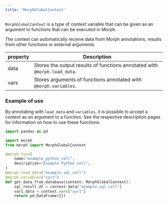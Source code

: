 ```yaml
---
title: 'MorphGlobalContext'
---
```


`MorphGlobalContext` is a type of context variable that can be given as an argument to functions that can be executed in Morph.

The context can automatically receive data from Morph annotations, results from other functions or external arguments.

|property|Description|
|---|---|
|data|Stores the output results of functions annotated with `@morph.load_data`.|
|vars|Stores arguments of functions annotated with `@morph.variables`.|

### Example of use

By annotating with `load_data` and `variables`, it is possible to accept a context as an argument to a function.
See the respective description pages for information on how to use these functions.

```python
import pandas as pd

import morph
from morph import MorphGlobalContext

@morph.func(
    name="example_python_cell",
    description="Example Python cell",
)
@morph.load_data("example_sql_cell")
@morph.variables("var1")
def get_data_from_database(context: MorphGlobalContext):
	sql_result_df = context.data["example_sql_cell"]
	var1_data = context.vars["var1"]
	return pd.DataFrame({})
```
